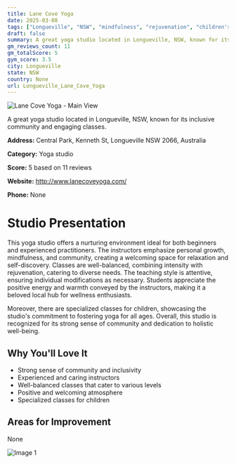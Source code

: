 ```yaml
---
title: Lane Cove Yoga
date: 2025-03-08
tags: ["Longueville", "NSW", "mindfulness", "rejuvenation", "children's yoga", "community-oriented", "welcoming atmosphere", "Longueville"]  
draft: false
summary: A great yoga studio located in Longueville, NSW, known for its inclusive community and engaging classes.
gm_reviews_count: 11
gm_totalScore: 5
gym_score: 3.5
city: Longueville
state: NSW
country: None
url: Longueville_Lane_Cove_Yoga
---
```


<div className="aspect-[16/9] relative my-8">
  <img 
    src="https://streetviewpixels-pa.googleapis.com/v1/thumbnail?panoid=Ol9aRnLtrHExLXENoqNysA&cb_client=maps_sv.tactile.gps&w=203&h=100&yaw=265.8735&pitch=0&thumbfov=100"
    alt="Lane Cove Yoga - Main View"
    className="object-cover absolute inset-0 w-full h-full rounded-lg"
  />
</div>

A great yoga studio located in Longueville, NSW, known for its inclusive community and engaging classes.

**Address:** Central Park, Kenneth St, Longueville NSW 2066, Australia

**Category:** Yoga studio

**Score:** 5 based on 11 reviews

**Website:** http://www.lanecoveyoga.com/

**Phone:** None

# Studio Presentation

This yoga studio offers a nurturing environment ideal for both beginners and experienced practitioners. The instructors emphasize personal growth, mindfulness, and community, creating a welcoming space for relaxation and self-discovery. Classes are well-balanced, combining intensity with rejuvenation, catering to diverse needs. The teaching style is attentive, ensuring individual modifications as necessary. Students appreciate the positive energy and warmth conveyed by the instructors, making it a beloved local hub for wellness enthusiasts.

Moreover, there are specialized classes for children, showcasing the studio's commitment to fostering yoga for all ages. Overall, this studio is recognized for its strong sense of community and dedication to holistic well-being.

## Why You'll Love It

- Strong sense of community and inclusivity
- Experienced and caring instructors
- Well-balanced classes that cater to various levels
- Positive and welcoming atmosphere
- Specialized classes for children

## Areas for Improvement

None

<div className="grid grid-cols-1 xl:grid-cols-2 gap-4 my-8">
<div className="aspect-[4/3] relative"><img src="https://lh5.googleusercontent.com/p/AF1QipPjzWTrQjRf12kZ6Q6ALg_h9GoGfLADh3H2rHLm=w1920-h1080-k-no" alt="Image 1" className="object-cover absolute inset-0 w-full h-full rounded-lg" /></div>
</div>